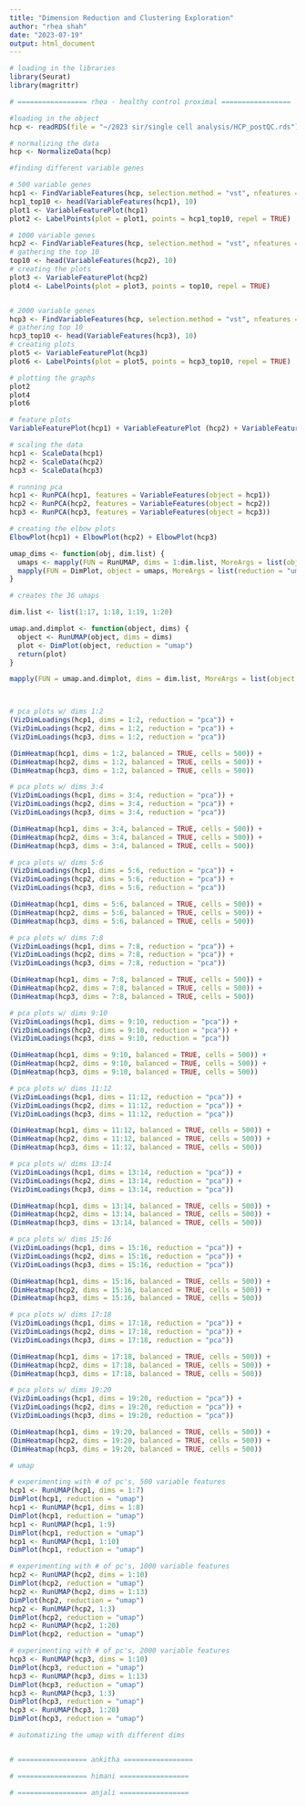 ```yaml
---
title: "Dimension Reduction and Clustering Exploration"
author: "rhea shah"
date: "2023-07-19"
output: html_document
---
```


```r

# loading in the libraries
library(Seurat)
library(magrittr)

# ================= rhea - healthy control proximal =================

#loading in the object
hcp <- readRDS(file = "~/2023 sir/single cell analysis/HCP_postQC.rds")

# normalizing the data
hcp <- NormalizeData(hcp)

#finding different variable genes

# 500 variable genes 
hcp1 <- FindVariableFeatures(hcp, selection.method = "vst", nfeatures = 500)
hcp1_top10 <- head(VariableFeatures(hcp1), 10)
plot1 <- VariableFeaturePlot(hcp1)
plot2 <- LabelPoints(plot = plot1, points = hcp1_top10, repel = TRUE)

# 1000 variable genes 
hcp2 <- FindVariableFeatures(hcp, selection.method = "vst", nfeatures = 1000)
# gathering the top 10 
top10 <- head(VariableFeatures(hcp2), 10)
# creating the plots
plot3 <- VariableFeaturePlot(hcp2)
plot4 <- LabelPoints(plot = plot3, points = top10, repel = TRUE)


# 2000 variable genes 
hcp3 <- FindVariableFeatures(hcp, selection.method = "vst", nfeatures = 2000)
# gathering top 10
hcp3_top10 <- head(VariableFeatures(hcp3), 10)
# creating plots
plot5 <- VariableFeaturePlot(hcp3)
plot6 <- LabelPoints(plot = plot5, points = hcp3_top10, repel = TRUE)

# plotting the graphs 
plot2 
plot4
plot6

# feature plots
VariableFeaturePlot(hcp1) + VariableFeaturePlot (hcp2) + VariableFeaturePlot(hcp3)

# scaling the data
hcp1 <- ScaleData(hcp1)
hcp2 <- ScaleData(hcp2)
hcp3 <- ScaleData(hcp3)

# running pca
hcp1 <- RunPCA(hcp1, features = VariableFeatures(object = hcp1))
hcp2 <- RunPCA(hcp2, features = VariableFeatures(object = hcp2))
hcp3 <- RunPCA(hcp3, features = VariableFeatures(object = hcp3))

# creating the elbow plots
ElbowPlot(hcp1) + ElbowPlot(hcp2) + ElbowPlot(hcp3)

umap_dims <- function(obj, dim.list) {
  umaps <- mapply(FUN = RunUMAP, dims = 1:dim.list, MoreArgs = list(object = obj))
  mapply(FUN = DimPlot, object = umaps, MoreArgs = list(reduction = "umap"), SIMPLIFY = FALSE)
}

# creates the 36 umaps

dim.list <- list(1:17, 1:18, 1:19, 1:20)

umap.and.dimplot <- function(object, dims) {
  object <- RunUMAP(object, dims = dims)
  plot <- DimPlot(object, reduction = "umap")
  return(plot)
}

mapply(FUN = umap.and.dimplot, dims = dim.list, MoreArgs = list(object = hcp1), SIMPLIFY = FALSE)



# pca plots w/ dims 1:2
(VizDimLoadings(hcp1, dims = 1:2, reduction = "pca")) +
(VizDimLoadings(hcp2, dims = 1:2, reduction = "pca")) +
(VizDimLoadings(hcp3, dims = 1:2, reduction = "pca"))

(DimHeatmap(hcp1, dims = 1:2, balanced = TRUE, cells = 500)) +
(DimHeatmap(hcp2, dims = 1:2, balanced = TRUE, cells = 500)) +
(DimHeatmap(hcp3, dims = 1:2, balanced = TRUE, cells = 500))

# pca plots w/ dims 3:4
(VizDimLoadings(hcp1, dims = 3:4, reduction = "pca")) +
(VizDimLoadings(hcp2, dims = 3:4, reduction = "pca")) +
(VizDimLoadings(hcp3, dims = 3:4, reduction = "pca"))

(DimHeatmap(hcp1, dims = 3:4, balanced = TRUE, cells = 500)) +
(DimHeatmap(hcp2, dims = 3:4, balanced = TRUE, cells = 500)) +
(DimHeatmap(hcp3, dims = 3:4, balanced = TRUE, cells = 500))

# pca plots w/ dims 5:6
(VizDimLoadings(hcp1, dims = 5:6, reduction = "pca")) +
(VizDimLoadings(hcp2, dims = 5:6, reduction = "pca")) +
(VizDimLoadings(hcp3, dims = 5:6, reduction = "pca"))

(DimHeatmap(hcp1, dims = 5:6, balanced = TRUE, cells = 500)) +
(DimHeatmap(hcp2, dims = 5:6, balanced = TRUE, cells = 500)) +
(DimHeatmap(hcp3, dims = 5:6, balanced = TRUE, cells = 500))

# pca plots w/ dims 7:8
(VizDimLoadings(hcp1, dims = 7:8, reduction = "pca")) +
(VizDimLoadings(hcp2, dims = 7:8, reduction = "pca")) +
(VizDimLoadings(hcp3, dims = 7:8, reduction = "pca"))

(DimHeatmap(hcp1, dims = 7:8, balanced = TRUE, cells = 500)) +
(DimHeatmap(hcp2, dims = 7:8, balanced = TRUE, cells = 500)) +
(DimHeatmap(hcp3, dims = 7:8, balanced = TRUE, cells = 500))

# pca plots w/ dims 9:10
(VizDimLoadings(hcp1, dims = 9:10, reduction = "pca")) +
(VizDimLoadings(hcp2, dims = 9:10, reduction = "pca")) +
(VizDimLoadings(hcp3, dims = 9:10, reduction = "pca"))

(DimHeatmap(hcp1, dims = 9:10, balanced = TRUE, cells = 500)) +
(DimHeatmap(hcp2, dims = 9:10, balanced = TRUE, cells = 500)) +
(DimHeatmap(hcp3, dims = 9:10, balanced = TRUE, cells = 500))

# pca plots w/ dims 11:12
(VizDimLoadings(hcp1, dims = 11:12, reduction = "pca")) +
(VizDimLoadings(hcp2, dims = 11:12, reduction = "pca")) +
(VizDimLoadings(hcp3, dims = 11:12, reduction = "pca"))

(DimHeatmap(hcp1, dims = 11:12, balanced = TRUE, cells = 500)) +
(DimHeatmap(hcp2, dims = 11:12, balanced = TRUE, cells = 500)) +
(DimHeatmap(hcp3, dims = 11:12, balanced = TRUE, cells = 500))

# pca plots w/ dims 13:14
(VizDimLoadings(hcp1, dims = 13:14, reduction = "pca")) +
(VizDimLoadings(hcp2, dims = 13:14, reduction = "pca")) +
(VizDimLoadings(hcp3, dims = 13:14, reduction = "pca"))

(DimHeatmap(hcp1, dims = 13:14, balanced = TRUE, cells = 500)) +
(DimHeatmap(hcp2, dims = 13:14, balanced = TRUE, cells = 500)) +
(DimHeatmap(hcp3, dims = 13:14, balanced = TRUE, cells = 500))

# pca plots w/ dims 15:16
(VizDimLoadings(hcp1, dims = 15:16, reduction = "pca")) +
(VizDimLoadings(hcp2, dims = 15:16, reduction = "pca")) +
(VizDimLoadings(hcp3, dims = 15:16, reduction = "pca"))

(DimHeatmap(hcp1, dims = 15:16, balanced = TRUE, cells = 500)) +
(DimHeatmap(hcp2, dims = 15:16, balanced = TRUE, cells = 500)) +
(DimHeatmap(hcp3, dims = 15:16, balanced = TRUE, cells = 500))

# pca plots w/ dims 17:18
(VizDimLoadings(hcp1, dims = 17:18, reduction = "pca")) +
(VizDimLoadings(hcp2, dims = 17:18, reduction = "pca")) +
(VizDimLoadings(hcp3, dims = 17:18, reduction = "pca"))

(DimHeatmap(hcp1, dims = 17:18, balanced = TRUE, cells = 500)) +
(DimHeatmap(hcp2, dims = 17:18, balanced = TRUE, cells = 500)) +
(DimHeatmap(hcp3, dims = 17:18, balanced = TRUE, cells = 500))

# pca plots w/ dims 19:20
(VizDimLoadings(hcp1, dims = 19:20, reduction = "pca")) +
(VizDimLoadings(hcp2, dims = 19:20, reduction = "pca")) +
(VizDimLoadings(hcp3, dims = 19:20, reduction = "pca"))

(DimHeatmap(hcp1, dims = 19:20, balanced = TRUE, cells = 500)) +
(DimHeatmap(hcp2, dims = 19:20, balanced = TRUE, cells = 500)) +
(DimHeatmap(hcp3, dims = 19:20, balanced = TRUE, cells = 500))

# umap 

# experimenting with # of pc's, 500 variable features 
hcp1 <- RunUMAP(hcp1, dims = 1:7)
DimPlot(hcp1, reduction = "umap")
hcp1 <- RunUMAP(hcp1, dims = 1:8)
DimPlot(hcp1, reduction = "umap")
hcp1 <- RunUMAP(hcp1, 1:9)
DimPlot(hcp1, reduction = "umap")
hcp1 <- RunUMAP(hcp1, 1:10)
DimPlot(hcp1, reduction = "umap")

# experimenting with # of pc's, 1000 variable features
hcp2 <- RunUMAP(hcp2, dims = 1:10)
DimPlot(hcp2, reduction = "umap")
hcp2 <- RunUMAP(hcp2, dims = 1:13)
DimPlot(hcp2, reduction = "umap")
hcp2 <- RunUMAP(hcp2, 1:3)
DimPlot(hcp2, reduction = "umap")
hcp2 <- RunUMAP(hcp2, 1:20)
DimPlot(hcp2, reduction = "umap")

# experimenting with # of pc's, 2000 variable features
hcp3 <- RunUMAP(hcp3, dims = 1:10)
DimPlot(hcp3, reduction = "umap")
hcp3 <- RunUMAP(hcp3, dims = 1:13)
DimPlot(hcp3, reduction = "umap")
hcp3 <- RunUMAP(hcp3, 1:3)
DimPlot(hcp3, reduction = "umap")
hcp3 <- RunUMAP(hcp3, 1:20)
DimPlot(hcp3, reduction = "umap")

# automatizing the umap with different dims 


# ================= ankitha =================

# ================= himani =================

# ================= anjali =================

```